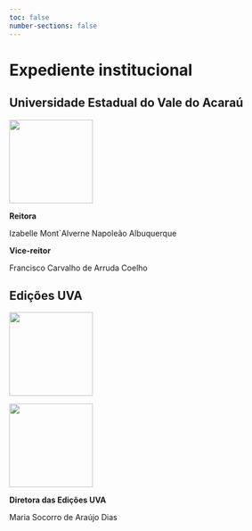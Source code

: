 ```yaml
---
toc: false
number-sections: false
---
```


# Expediente institucional {.unnumbered .unlisted}

## Universidade Estadual do Vale do Acaraú

::: column-margin
[![](./imagens/uva-brasao.jpg){fig-alt="A imagem apresenta o brasão da Universidade Estadual Vale do Acaraú (UVA). O brasão é composto por um escudo dividido em duas partes principais: na parte superior, há um fundo azul com as inscrições \"1968\" à esquerda, um livro aberto ao centro, e \"UVA\" à direita; na parte inferior, em fundo cinza, aparecem três palmeiras e um boi amarelo ao centro, representando elementos da fauna e flora locais, cercados por algodoeiros. Abaixo das palmeiras, há ondas azuis que simbolizam o rio Acaraú. Acima do escudo, há três tochas vermelhas acesas, representando o conhecimento e a educação. Na base do brasão, há uma faixa com o lema em latim \"AGERE SEQUITUR ESSE\" (Agir segue o ser). Abaixo do brasão, está escrito \"UNIVERSIDADE ESTADUAL VALE DO ACARAÚ\" em letras maiúsculas e na cor preta." width="150"}](https://www.uva.ce.gov.br/)
:::

**Reitora**

Izabelle Mont\`Alverne Napoleão Albuquerque

**Vice-reitor**

Francisco Carvalho de Arruda Coelho

## Edições UVA


::: column-margin
[![](./imagens/edicoes-uva.png){fig-alt="A imagem apresenta a logomarca da \"Edições UVA\". O design é retangular, com um fundo cinza claro e uma borda preta. Na parte superior do retângulo, há uma figura horizontal estilizada semelhante a um bastão ou caneta, composta por segmentos em preto e branco. Abaixo do bastão, há uma linha horizontal preta que divide o espaço. Logo abaixo, centralizado, está o texto \"Edições UVA\" em uma fonte serifada preta." width="150"}](https://ww2.uva.ce.gov.br/apps/view/listagem_documentos.php?buscar=0144)
:::

::: column-margin
[![](./imagens/abeu.png){fig-alt="A imagem apresenta o logotipo da Associação Brasileira das Editoras Universitárias (ABEU). O design é composto pelas iniciais \"ABEU\" em formato estilizado e na cor azul. As letras são formadas por linhas paralelas que criam uma aparência de livros abertos ou empilhados. Abaixo das iniciais, está o nome completo da associação, \"Associação Brasileira das Editoras Universitárias\", escrito em letras maiúsculas e na cor azul." width="150"}](https://www.abeu.org.br/)
:::

**Diretora das Edições UVA**

Maria Socorro de Araújo Dias

